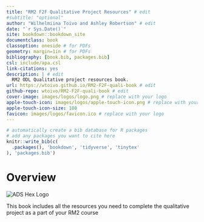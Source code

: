 ```yaml
--- 
title: "RM2 F2F Qualitative Project Resources" # edit
#subtitle: "optional" 
author: "Wilhelmiina Toivo and Ashley Robertson" # edit
date: "`r Sys.Date()`"
site: bookdown::bookdown_site
documentclass: book
classoption: oneside # for PDFs
geometry: margin=1in # for PDFs
bibliography: [book.bib, packages.bib]
csl: include/apa.csl
link-citations: yes
description: | # edit
  RM2 ODL Qualitative project resources book.
url: https://wtoivo.github.io/RM2-F2F-quali-book # edit
github-repo: wtoivo/RM2-F2F-quali-book # edit
cover-image: images/logos/logo.png # replace with your logo
apple-touch-icon: images/logos/apple-touch-icon.png # replace with your logo
apple-touch-icon-size: 180
favicon: images/logos/favicon.ico # replace with your logo
---
```


```r
# automatically create a bib database for R packages
# add any packages you want to cite here
knitr::write_bib(c(
  .packages(), 'bookdown', 'tidyverse', 'tinytex'
), 'packages.bib')

```

# Overview {-}

<div class="small_right"><img src="images/logos/logo.png" 
     alt="ADS Hex Logo" /></div>


This book includes all the resources you need to complete the qualitative project as a part of your RM2 course

